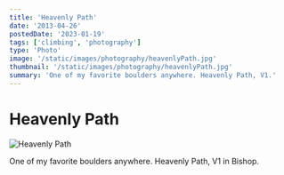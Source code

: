 ```yaml
---
title: 'Heavenly Path'
date: '2013-04-26'
postedDate: '2023-01-19'
tags: ['climbing', 'photography']
type: 'Photo'
image: '/static/images/photography/heavenlyPath.jpg'
thumbnail: '/static/images/photography/heavenlyPath.jpg'
summary: 'One of my favorite boulders anywhere. Heavenly Path, V1.'
---
```


# Heavenly Path

![Heavenly Path](/static/images/photography/heavenlyPath.jpg)

One of my favorite boulders anywhere. Heavenly Path, V1 in Bishop.
